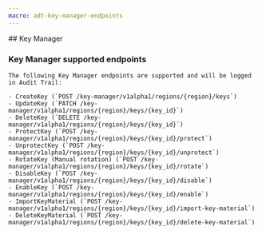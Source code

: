 ```yaml
---
macro: adt-key-manager-endpoints
---
```


<Concept>
  ## Key Manager

  ### Key Manager supported endpoints

    The following Key Manager endpoints are supported and will be logged in Audit Trail:

    - CreateKey (`POST /key-manager/v1alpha1/regions/{region}/keys`)
    - UpdateKey (`PATCH /key-manager/v1alpha1/regions/{region}/keys/{key_id}`)
    - DeleteKey (`DELETE /key-manager/v1alpha1/regions/{region}/keys/{key_id}`)
    - ProtectKey (`POST /key-manager/v1alpha1/regions/{region}/keys/{key_id}/protect`)
    - UnprotectKey (`POST /key-manager/v1alpha1/regions/{region}/keys/{key_id}/unprotect`)
    - RotateKey (Manual rotation) (`POST /key-manager/v1alpha1/regions/{region}/keys/{key_id}/rotate`)
    - DisableKey (`POST /key-manager/v1alpha1/regions/{region}/keys/{key_id}/disable`)
    - EnableKey (`POST /key-manager/v1alpha1/regions/{region}/keys/{key_id}/enable`)
    - ImportKeyMaterial (`POST /key-manager/v1alpha1/regions/{region}/keys/{key_id}/import-key-material`)
    - DeleteKeyMaterial (`POST /key-manager/v1alpha1/regions/{region}/keys/{key_id}/delete-key-material`)
</Concept>